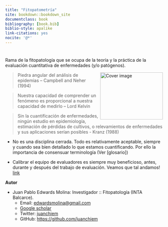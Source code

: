 ```yaml
--- 
title: "Fitopatometría"
site: bookdown::bookdown_site
documentclass: book
bibliography: [book.bib]
biblio-style: apalike
link-citations: yes
nocite: '@*'
---
```


# {-}

Rama de la fitopatología  que se ocupa de la teoría y la práctica de la evaluación cuantitativa de enfermedades (y/o patógenos). 


<img src="fig/cornerstone.jpg" width="200" height="150" align="right" alt="Cover image" />

> Piedra angular del análisis de epidemias – Campbell and Neher (1994)

> Nuestra capacidad de comprender un fenómeno es proporcional a nuestra capacidad de medirlo – Lord Kelvin

> Sin la cuantificación de enfermedades, ningún estudio en  epidemiología, estimación de pérdidas de cultivos, o relevamientos de enfermedades y sus aplicaciones serían posibles - Kranz (1988)

- No es una disciplina cerrada. Todo es relativamente aceptable, siempre y cuando sea bien detallado lo que estamos cuantificando. Por ello la importancia de consensuar terminología (Ver [glosario])

- Calibrar el equipo de evaluadores es siempre muy beneficioso, antes, durante y después del trabajo de evaluación. Veamos que tal andamos! [link](https://www6.inra.fr/quantipest_fre/Didacticiels/Quantification/Colza-oleagineux/PHOMADIDACTE)


<b>Autor</b>

* Juan Pablo Edwards Molina: Investigador :: Fitopatología (INTA Balcarce).
    + Email: [edwardsmolina@gmail.com](mailto:edwardsmolina@gmail.com)
    + [Google scholar](https://scholar.google.com/citations?hl=en&view_op=list_works&gmla=AJsN-F5gLYB_brelSnzb1TTRxogsbxhyS6qVwhSaP-KHm-jeWxRpoHeH5iIj4ZTys10DUQLdH_3GLXxkLed9dzmZXLWtNu_gtg&user=RhjNQIsAAAAJ) 
    + Twitter: [juanchiem](https://twitter.com/juanchiem)
    + GitHub: <https://github.com/juanchiem>
    